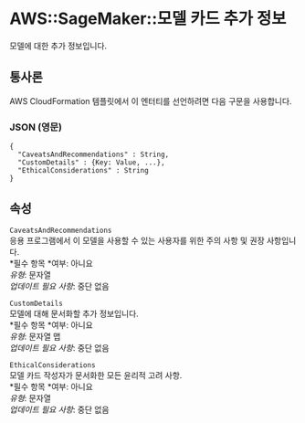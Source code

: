 # AWS::SageMaker::모델 카드 추가 정보

모델에 대한 추가 정보입니다.

## 통사론

AWS CloudFormation 템플릿에서 이 엔터티를 선언하려면 다음 구문을 사용합니다.

### JSON (영문)

```
{
  "CaveatsAndRecommendations" : String,
  "CustomDetails" : {Key: Value, ...},
  "EthicalConsiderations" : String
}
```

## 속성

`CaveatsAndRecommendations`  
응용 프로그램에서 이 모델을 사용할 수 있는 사용자를 위한 주의 사항 및 권장 사항입니다.  
*필수 항목 *여부: 아니요  
_유형_: 문자열  
_업데이트 필요 사항_: 중단 없음

`CustomDetails`  
모델에 대해 문서화할 추가 정보입니다.  
*필수 항목 *여부: 아니요  
_유형_: 문자열 맵  
_업데이트 필요 사항_: 중단 없음

`EthicalConsiderations`  
모델 카드 작성자가 문서화한 모든 윤리적 고려 사항.  
*필수 항목 *여부: 아니요  
_유형_: 문자열  
_업데이트 필요 사항_: 중단 없음
